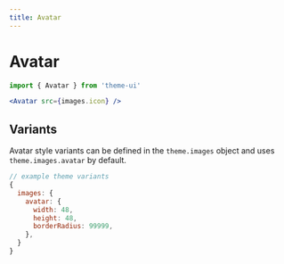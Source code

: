 ```yaml
---
title: Avatar
---
```


# Avatar

```js
import { Avatar } from 'theme-ui'
```

```jsx live=true
<Avatar src={images.icon} />
```

## Variants

Avatar style variants can be defined in the `theme.images` object and uses `theme.images.avatar` by default.

```js
// example theme variants
{
  images: {
    avatar: {
      width: 48,
      height: 48,
      borderRadius: 99999,
    },
  }
}
```
